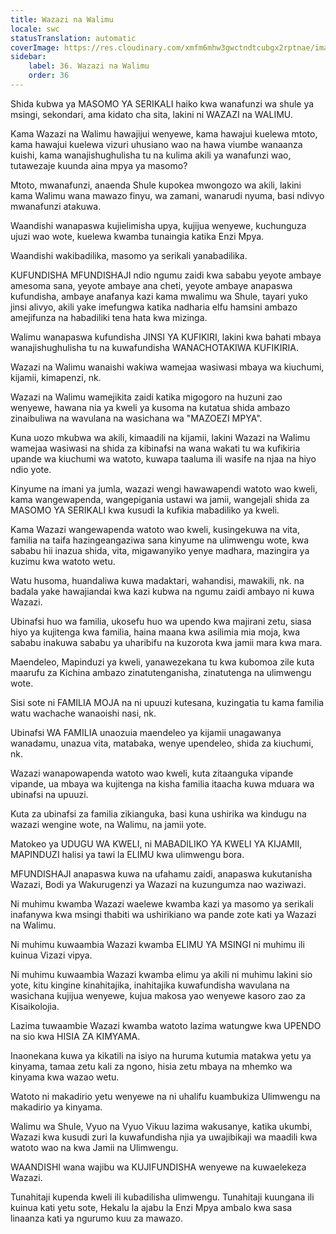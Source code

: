 ```yaml
---
title: Wazazi na Walimu
locale: swc
statusTranslation: automatic
coverImage: https://res.cloudinary.com/xmfm6mhw3gwctndtcubgx2rptnae/image/upload/v1740337243/small_cover_educacion_fundamental_a051170f1c.webp
sidebar:
    label: 36. Wazazi na Walimu
    order: 36
---
```

Shida kubwa ya MASOMO YA SERIKALI haiko kwa wanafunzi wa shule ya msingi, sekondari, ama kidato cha sita, lakini ni WAZAZI na WALIMU.

Kama Wazazi na Walimu hawajijui wenyewe, kama hawajui kuelewa mtoto, kama hawajui kuelewa vizuri uhusiano wao na hawa viumbe wanaanza kuishi, kama wanajishughulisha tu na kulima akili ya wanafunzi wao, tutawezaje kuunda aina mpya ya masomo?

Mtoto, mwanafunzi, anaenda Shule kupokea mwongozo wa akili, lakini kama Walimu wana mawazo finyu, wa zamani, wanarudi nyuma, basi ndivyo mwanafunzi atakuwa.

Waandishi wanapaswa kujielimisha upya, kujijua wenyewe, kuchunguza ujuzi wao wote, kuelewa kwamba tunaingia katika Enzi Mpya.

Waandishi wakibadilika, masomo ya serikali yanabadilika.

KUFUNDISHA MFUNDISHAJI ndio ngumu zaidi kwa sababu yeyote ambaye amesoma sana, yeyote ambaye ana cheti, yeyote ambaye anapaswa kufundisha, ambaye anafanya kazi kama mwalimu wa Shule, tayari yuko jinsi alivyo, akili yake imefungwa katika nadharia elfu hamsini ambazo amejifunza na habadiliki tena hata kwa mizinga.

Walimu wanapaswa kufundisha JINSI YA KUFIKIRI, lakini kwa bahati mbaya wanajishughulisha tu na kuwafundisha WANACHOTAKIWA KUFIKIRIA.

Wazazi na Walimu wanaishi wakiwa wamejaa wasiwasi mbaya wa kiuchumi, kijamii, kimapenzi, nk.

Wazazi na Walimu wamejikita zaidi katika migogoro na huzuni zao wenyewe, hawana nia ya kweli ya kusoma na kutatua shida ambazo zinaibuliwa na wavulana na wasichana wa "MAZOEZI MPYA".

Kuna uozo mkubwa wa akili, kimaadili na kijamii, lakini Wazazi na Walimu wamejaa wasiwasi na shida za kibinafsi na wana wakati tu wa kufikiria upande wa kiuchumi wa watoto, kuwapa taaluma ili wasife na njaa na hiyo ndio yote.

Kinyume na imani ya jumla, wazazi wengi hawawapendi watoto wao kweli, kama wangewapenda, wangepigania ustawi wa jamii, wangejali shida za MASOMO YA SERIKALI kwa kusudi la kufikia mabadiliko ya kweli.

Kama Wazazi wangewapenda watoto wao kweli, kusingekuwa na vita, familia na taifa hazingeangaziwa sana kinyume na ulimwengu wote, kwa sababu hii inazua shida, vita, migawanyiko yenye madhara, mazingira ya kuzimu kwa watoto wetu.

Watu husoma, huandaliwa kuwa madaktari, wahandisi, mawakili, nk. na badala yake hawajiandai kwa kazi kubwa na ngumu zaidi ambayo ni kuwa Wazazi.

Ubinafsi huo wa familia, ukosefu huo wa upendo kwa majirani zetu, siasa hiyo ya kujitenga kwa familia, haina maana kwa asilimia mia moja, kwa sababu inakuwa sababu ya uharibifu na kuzorota kwa jamii mara kwa mara.

Maendeleo, Mapinduzi ya kweli, yanawezekana tu kwa kubomoa zile kuta maarufu za Kichina ambazo zinatutenganisha, zinatutenga na ulimwengu wote.

Sisi sote ni FAMILIA MOJA na ni upuuzi kutesana, kuzingatia tu kama familia watu wachache wanaoishi nasi, nk.

Ubinafsi WA FAMILIA unaozuia maendeleo ya kijamii unagawanya wanadamu, unazua vita, matabaka, wenye upendeleo, shida za kiuchumi, nk.

Wazazi wanapowapenda watoto wao kweli, kuta zitaanguka vipande vipande, ua mbaya wa kujitenga na kisha familia itaacha kuwa mduara wa ubinafsi na upuuzi.

Kuta za ubinafsi za familia zikianguka, basi kuna ushirika wa kindugu na wazazi wengine wote, na Walimu, na jamii yote.

Matokeo ya UDUGU WA KWELI, ni MABADILIKO YA KWELI YA KIJAMII, MAPINDUZI halisi ya tawi la ELIMU kwa ulimwengu bora.

MFUNDISHAJI anapaswa kuwa na ufahamu zaidi, anapaswa kukutanisha Wazazi, Bodi ya Wakurugenzi ya Wazazi na kuzungumza nao waziwazi.

Ni muhimu kwamba Wazazi waelewe kwamba kazi ya masomo ya serikali inafanywa kwa msingi thabiti wa ushirikiano wa pande zote kati ya Wazazi na Walimu.

Ni muhimu kuwaambia Wazazi kwamba ELIMU YA MSINGI ni muhimu ili kuinua Vizazi vipya.

Ni muhimu kuwaambia Wazazi kwamba elimu ya akili ni muhimu lakini sio yote, kitu kingine kinahitajika, inahitajika kuwafundisha wavulana na wasichana kujijua wenyewe, kujua makosa yao wenyewe kasoro zao za Kisaikolojia.

Lazima tuwaambie Wazazi kwamba watoto lazima watungwe kwa UPENDO na sio kwa HISIA ZA KIMYAMA.

Inaonekana kuwa ya kikatili na isiyo na huruma kutumia matakwa yetu ya kinyama, tamaa zetu kali za ngono, hisia zetu mbaya na mhemko wa kinyama kwa wazao wetu.

Watoto ni makadirio yetu wenyewe na ni uhalifu kuambukiza Ulimwengu na makadirio ya kinyama.

Walimu wa Shule, Vyuo na Vyuo Vikuu lazima wakusanye, katika ukumbi, Wazazi kwa kusudi zuri la kuwafundisha njia ya uwajibikaji wa maadili kwa watoto wao na kwa Jamii na Ulimwengu.

WAANDISHI wana wajibu wa KUJIFUNDISHA wenyewe na kuwaelekeza Wazazi.

Tunahitaji kupenda kweli ili kubadilisha ulimwengu. Tunahitaji kuungana ili kuinua kati yetu sote, Hekalu la ajabu la Enzi Mpya ambalo kwa sasa linaanza kati ya ngurumo kuu za mawazo.

